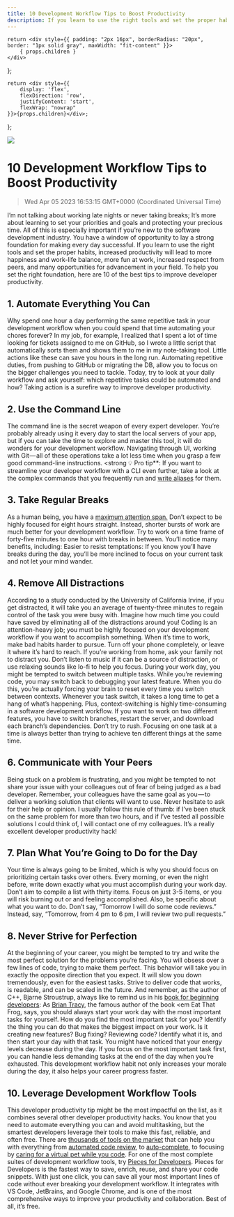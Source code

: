 ```yaml
---
title: 10 Development Workflow Tips to Boost Productivity
description: If you learn to use the right tools and set the proper habits, increased productivity will lead to more happiness and work-life balance, more fun at work, increased respect from peers, and many opportunities for advancement in your field.
---
```


    return <div style={{ padding: "2px 16px", borderRadius: "20px", border: "1px solid gray", maxWidth: "fit-content" }}>
        { props.children }
    </div>
};

    return <div style={{
        display: 'flex',
        flexDirection: 'row',
        justifyContent: 'start',
        flexWrap: "nowrap"
    }}>{props.children}</div>;

};

<link rel="canonical" href="https://code.pieces.app/blog/development-workflow-tips" />

![](https://uploads-ssl.webflow.com/6143afec68f555387049efb3/62f2c25813f471374fc18012_nine%20pro%20tips.jpg)

# 10 Development Workflow Tips to Boost Productivity
> Wed Apr 05 2023 16:53:15 GMT+0000 (Coordinated Universal Time)

I’m not talking about working late nights or never taking breaks; It’s more about learning to set your priorities and goals and protecting your precious time.
All of this is especially important if you’re new to the software development industry. You have a window of opportunity to lay a strong foundation for making every day successful.
If you learn to use the right tools and set the proper habits, increased productivity will lead to more happiness and work-life balance, more fun at work, increased respect from peers, and many opportunities for advancement in your field.
To help you set the right foundation, here are 10 of the best tips to improve developer productivity.

## 1. Automate Everything You Can
Why spend one hour a day performing the same repetitive task in your development workflow when you could spend that time automating your chores forever?
In my job, for example, I realized that I spent a lot of time looking for tickets assigned to me on GitHub, so I wrote a little script that automatically sorts them and shows them to me in my note-taking tool.
Little actions like these can save you hours in the long run. Automating repetitive duties, from pushing to GitHub or migrating the DB, allow you to focus on the bigger challenges you need to tackle.
Today, try to look at your daily workflow and ask yourself: which repetitive tasks could be automated and how? Taking action is a surefire way to improve developer productivity.

## 2. Use the Command Line
The command line is the secret weapon of every expert developer. You’re probably already using it every day to start the local servers of your app, but if you can take the time to explore and master this tool, it will do wonders for your development workflow.
Navigating through UI, working with Git — all of these operations take a lot less time when you grasp a few good command-line instructions.
<strong 💡 Pro tip**: If you want to streamline your developer workflow with a CLI even further, take a look at the complex commands that you frequently run and <a href="https://jonsuh.com/blog/bash-command-line-shortcuts/" target="_blank">write aliases</a> for them.

## 3. Take Regular Breaks
As a human being, you have a <a href="https://en.wikipedia.org/wiki/Attention_span" target="_blank">maximum attention span.</a> Don’t expect to be highly focused for eight hours straight. Instead, shorter bursts of work are much better for your development workflow.
Try to work on a time frame of forty-five minutes to one hour with breaks in between. You’ll notice many benefits, including:
Easier to resist temptations: If you know you’ll have breaks during the day, you’ll be more inclined to focus on your current task and not let your mind wander.

## 4. Remove All Distractions
According to a study conducted by the University of California Irvine, if you get distracted, it will take you an average of twenty-three minutes to regain control of the task you were busy with. Imagine how much time you could have saved by eliminating all of the distractions around you!
Coding is an attention-heavy job; you must be highly focused on your development workflow if you want to accomplish something.
When it’s time to work, make bad habits harder to pursue. Turn off your phone completely, or leave it where it’s hard to reach. If you’re working from home, ask your family not to distract you.
Don’t listen to music if it can be a source of distraction, or use relaxing sounds like lo-fi to help you focus.
During your work day, you might be tempted to switch between multiple tasks. While you’re reviewing code, you may switch back to debugging your latest feature.
When you do this, you’re actually forcing your brain to reset every time you switch between contexts. Whenever you task switch, it takes a long time to get a hang of what’s happening.
Plus, context-switching is highly time-consuming in a software development workflow. If you want to work on two different features, you have to switch branches, restart the server, and download each branch’s dependencies.
Don’t try to rush. Focusing on one task at a time is always better than trying to achieve ten different things at the same time.

## 6. Communicate with Your Peers
Being stuck on a problem is frustrating, and you might be tempted to not share your issue with your colleagues out of fear of being judged as a bad developer.
Remember, your colleagues have the same goal as you — to deliver a working solution that clients will want to use. Never hesitate to ask for their help or opinion.
I usually follow this rule of thumb: if I’ve been stuck on the same problem for more than two hours, and if I’ve tested all possible solutions I could think of, I will contact one of my colleagues. It’s a really excellent developer productivity hack!

## 7. Plan What You’re Going to Do for the Day
Your time is always going to be limited, which is why you should focus on prioritizing certain tasks over others.
Every morning, or even the night before, write down exactly what you must accomplish during your work day. Don’t aim to compile a list with thirty items. Focus on just 3-5 items, or you will risk burning out or and feeling accomplished.
Also, be specific about what you want to do. Don’t say, “Tomorrow I will do some code reviews.” Instead, say, “Tomorrow, from 4 pm to 6 pm, I will review two pull requests.”

## 8. Never Strive for Perfection
At the beginning of your career, you might be tempted to try and write the most perfect solution for the problems you’re facing. You will obsess over a few lines of code, trying to make them perfect.
This behavior will take you in exactly the opposite direction that you expect. It will slow you down tremendously, even for the easiest tasks.
Strive to deliver code that works, is readable, and can be scaled in the future. And remember, as the author of C++, Bjarne Stroustrup, always like to remind us in his <a href="https://www.stroustrup.com/programming.html" target="_blank">book for beginning developers</a>:
As <a href="https://www.briantracy.com/blog/time-management/the-truth-about-frogs/" target="_blank">Brian Tracy</a>, the famous author of the book <em Eat That Frog, says, you should always start your work day with the most important tasks for yourself.
How do you find the most important task for you? Identify the thing you can do that makes the biggest impact on your work.
Is it creating new features? Bug fixing? Reviewing code?
Identify what it is, and then start your day with that task.
You might have noticed that your energy levels decrease during the day. If you focus on the most important task first, you can handle less demanding tasks at the end of the day when you’re exhausted.
This development workflow habit not only increases your morale during the day, it also helps your career progress faster.

## 10. Leverage Development Workflow Tools
This developer productivity tip might be the most impactful on the list, as it combines several other developer productivity hacks. You know that you need to automate everything you can and avoid multitasking, but the smartest developers leverage their tools to make this fast, reliable, and often free. 
There are <a href="https://code.pieces.app/blog/best-developer-productivity-tools" target="_blank">thousands of tools on the market</a> that can help you with everything from <a href="https://snyk.io/product/" target="_blank">automated code review</a>, to <a href="https://github.com/features/copilot" target="_blank">auto-complete</a>, to focusing by <a href="https://marketplace.visualstudio.com/items?itemName=tonybaloney.vscode-pets" target="_blank">caring for a virtual pet while you code</a>.
For one of the most complete suites of development workflow tools, try <a href="https://code.pieces.app/install" target="_blank">Pieces for Developers</a>. Pieces for Developers is the fastest way to save, enrich, reuse, and share your code snippets. With just one click, you can save all your most important lines of code without ever breaking your development workflow. It integrates with VS Code, JetBrains, and Google Chrome, and is one of the most comprehensive ways to improve your productivity and collaboration. Best of all, it’s free. 
